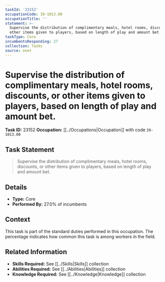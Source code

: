 ```yaml
---
taskId: '23152'
occupationCode: 39-1013.00
occupationTitle: ''
statement: >-
  Supervise the distribution of complimentary meals, hotel rooms, discounts, or
  other items given to players, based on length of play and amount bet.
taskType: Core
incumbentsResponding: 27
collection: Tasks
source: onet
---
```

# Supervise the distribution of complimentary meals, hotel rooms, discounts, or other items given to players, based on length of play and amount bet.

**Task ID:** 23152
**Occupation:** [[../Occupations|Occupation]] with code `39-1013.00`

## Task Statement

> Supervise the distribution of complimentary meals, hotel rooms, discounts, or other items given to players, based on length of play and amount bet.

## Details

- **Type:** Core
- **Performed By:** 27.0% of incumbents

## Context

This task is part of the standard duties performed in this occupation. The percentage indicates how common this task is among workers in the field.

## Related Information

- **Skills Required:** See [[../Skills|Skills]] collection
- **Abilities Required:** See [[../Abilities|Abilities]] collection
- **Knowledge Required:** See [[../Knowledge|Knowledge]] collection

